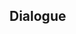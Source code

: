 {{Genius Invokation TCG Stage
|title        = Mirror Maiden's Destination
|type         = Serious Showdown
|group        = Tavern Challenge
|character    = Baobab
|requirement  = 7
|introduction = "Meow..." "After that, I never saw that blindfolded Fatui girl ever again..."<br />{{Color|bp|Special Rule: "Mirror Maiden" starts with the Talent Card "Mirror Cage" equipped.}}
|objective_1  = Achieve victory
|reward_1     = Lucky Coin*1000
|lineup       = Mirror Maiden;Mirror Maiden;Mirror Maiden
}}

==Dialogue==
{{Transclude|Genius Invokation TCG/Stage/Baobab|Mirror Maiden's Destination}}